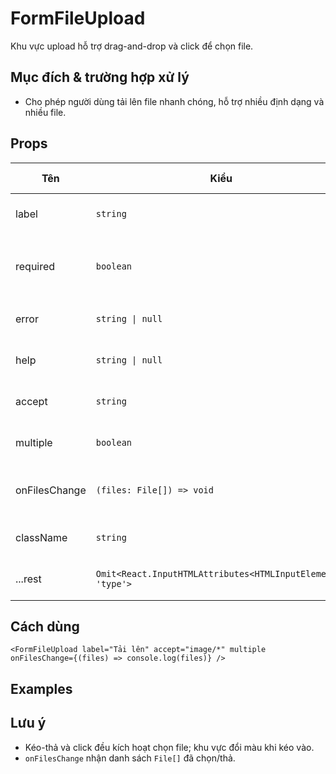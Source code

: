 
# FormFileUpload

Khu vực upload hỗ trợ drag-and-drop và click để chọn file.

## Mục đích & trường hợp xử lý

- Cho phép người dùng tải lên file nhanh chóng, hỗ trợ nhiều định dạng và nhiều file.

## Props

| Tên | Kiểu | Mặc định | Mô tả |
| --- | --- | --- | --- |
| label | `string` | - | Nhãn phía trên khu vực upload |
| required | `boolean` | `false` | Bắt buộc; thêm dấu `*` và thuộc tính `required` |
| error | `string \| null` | - | Thông báo lỗi dưới trường |
| help | `string \| null` | - | Gợi ý/hướng dẫn dưới trường |
| accept | `string` | `'*'` | Giá trị thuộc tính `accept` của input |
| multiple | `boolean` | `false` | Cho phép chọn nhiều file |
| onFilesChange | `(files: File[]) => void` | - | Callback khi file thay đổi (click/drag-drop) |
| className | `string` | - | Bổ sung class Tailwind |
| ...rest | `Omit<React.InputHTMLAttributes<HTMLInputElement>, 'type'>` | - | Thuộc tính input gốc (trừ `type`) |

## Cách dùng
```tsx
<FormFileUpload label="Tải lên" accept="image/*" multiple onFilesChange={(files) => console.log(files)} />
```

## Examples

<FormFileUploadBasicDemo />

<FormFileUploadAcceptDemo />

<FormFileUploadMultipleDemo />

## Lưu ý

- Kéo-thả và click đều kích hoạt chọn file; khu vực đổi màu khi kéo vào.
- `onFilesChange` nhận danh sách `File[]` đã chọn/thả.


